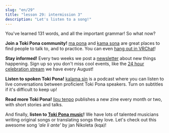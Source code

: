 ```yaml
---
slug: "en/29"
title: "lesson 29: intermission 3"
description: "Let's listen to a song!"
---
```



You've learned 131 words, and all the important grammar! So what now?

**Join a Toki Pona community!** [ma pona](https://discord.gg/6zkugJFU4x) and [kama sona](https://discord.gg/ChC6qtVsSE) are great places to find people to talk to, and to practice. You can even [hang out in VRChat](https://vrc.group/TOKI.9663)!

**Stay informed!** Every two weeks we post a [newsletter](https://sin-kulupu.pona.la/) about new things happening. Sign up so you don't miss cool events, like the [24 hour celebration stream](https://suno.pona.la/) we have every August!

**Listen to spoken Toki Pona!** [kalama sin](https://www.youtube.com/playlist?list=PLjOmpMyMxd8Qs2mAXcLk817tQy_AQj09u) is a podcast where you can listen to live conversations between proficient Toki Pona speakers. Turn on subtitles if it's difficult to keep up!

**Read more Toki Pona!** [lipu tenpo](https://liputenpo.org/) publishes a new zine every month or two, with short stories and talks.

And finally, **listen to [Toki Pona music](https://www.youtube.com/playlist?list=PLeCE5N29ioyUbj_lvYm9IdGJnE2HPacVv)!** We have lots of talented musicians writing original songs or translating songs they love. Let's check out this awesome song *'ale li ante'* by jan Nikoleta (kqa)!

<Embed id="LU6FdgR85VY" />

<Tabbed id="1">
  <Row sl="ona ale li alasa lukin e mi" m="they all look for me" />
  <Row sl="mi wile kalama suli" m="i want to scream" />
  <Row
    sp="󱥞󱥬󱥩󱤴&#xF199E;󱤴󱥷󱤷&#xF199F;"
    sl='sina toki tawa mi: "mi wile moli"'
    m='you tell me: "i want to die"'
  />
  <Row
    sp="󱤴󱥬󱥩󱥞&#xF199E;󱤂&#xF199C;󱥄󱤈󱥩󱤴&#xF199F;"
    sl='mi toki tawa sina: "ala, o awen tawa mi"'
    m='i tell you: "no, stay for me"'
  />
  <br />
  <Row sl="ale li ante" m="life keeps changing" />
  <Row sl="sina o awen tawa pona" m="stay for when it gets better" />
  <Row sl="mi tu li lape tawa tenpo pona" m="we sleep for better times" />
  <Row sl="tenpo pimeja lete" m="the night is cold" />
  <Row sl="la mi tu li awen seli" m="but we keep eachother warm" />
  <Row
    sl="sitelen mun li lawa tawa open sin"
    m="constellations lead to a new beginning"
  />
  <br />
  <Row
    sp="󱤰󱤄󱤧󱥖󱤮󱥩󱤴<span style='color: var(--grey-1)'>󱥩󱤴</span>"
    sl="ma ale li sama lukin tawa mi (tawa mi)"
    m="everywhere i go looks the same"
  />
  <Row
    sp="󱥆󱤄󱤧󱤾<span style='color: var(--grey-1)'>󱥆󱤄󱤧󱤾</span>"
    sl="ona ale li nasa (ona ale li nasa)"
    m="its all insane (its all insane)"
  />
  <Row
    sl="ko nasa sin li weka e pilin ale"
    m="new drugs remove every feeling"
  />
  <Row
    sl="jan li wile ala sona e pakala suli pi ona mute."
    m="people dont want to know their brokenness"
  />
  <br />
  <Row
    sp="󱤍󱤧󱤤󱥧󱥙&#xF199C;󱤑󱥔󱤧󱤷󱤬󱤏"
    sl="ike li lawa tan seme? jan pona li moli lon insa"
    m="why do the evil rule? the good are dead inside"
  />
  <Row
    sl="ona li wile ala sona tan pilin pakala ni"
    m="they don't want to know from their broken hearts"
  />
  <Row
    sl="ken la ken ante li ken ala mute"
    m="opportunities of change may not be common"
  />
  <Row
    sl="taso sina wile e nimi lon la mi tu o tawa weka lon tenpo ni"
    m="but if the truth is what you desire, lets go, right now"
  />
  <br />
  <Row sl="ale li ante" m="life keeps changing" />
  <Row sl="sina o awen tawa pona" m="stay for when it gets better" />
  <Row sl="mi tu li lape tawa tenpo pona" m="we sleep for better times" />
  <Row sl="tenpo pimeja lete" m="the night is cold" />
  <Row sl="la mi tu li awen seli" m="but we keep eachother warm" />
  <Row
    sl="sitelen mun li lawa tawa open sin"
    m="constellations lead to a new beginning"
  />
</Tabbed>
